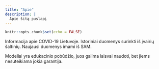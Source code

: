 ```yaml
---
title: "Apie"
description: |
  Apie šitą puslapį
---
```


```r
knitr::opts_chunk$set(echo = FALSE)
```

Informacija apie COVID-19 Lietuvoje. Istoriniai duomenys surinkti iš įvairių šaltinių. Naujausi duomenys imami iš SAM.

Modeliai yra edukacinio pobūdžio, juos galima laisvai naudoti, bet jiems nesuteikiama jokia garantija.
